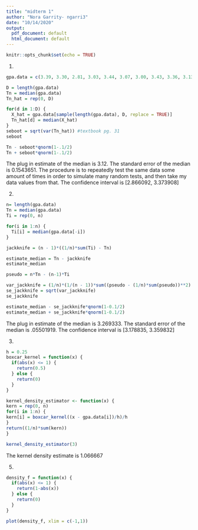 ```yaml
---
title: "midterm 1"
author: "Nora Garrity- ngarri3"
date: "10/14/2020"
output:
  pdf_document: default
  html_document: default
---
```


```r
knitr::opts_chunk$set(echo = TRUE)
```

1.
```r
gpa.data = c(3.39, 3.30, 2.81, 3.03, 3.44, 3.07, 3.00, 3.43, 3.36, 3.13, 3.12, 2.74, 2.76, 2.88, 3.96)

D = length(gpa.data)
Tn = median(gpa.data)
Tn_hat = rep(0, D)

for(d in 1:D) {
  X_hat = gpa.data[sample(length(gpa.data), D, replace = TRUE)]
  Tn_hat[d] = median(X_hat)
}
seboot = sqrt(var(Tn_hat)) #textbook pg. 31
seboot

Tn - seboot*qnorm(1-.1/2)
Tn + seboot*qnorm(1-.1/2)
```
The plug in estimate of the median is 3.12. The standard error of the median is 0.1543651. The procedure is to repeatedly test the same data some amount of times in order to simulate many random tests, and then take my data values from that. The confidence interval is [2.866092, 3.373908]


2.
```r
n= length(gpa.data)
Tn = median(gpa.data)
Ti = rep(0, n)

for(i in 1:n) {
  Ti[i] = median(gpa.data[-i])
}

jackknife = (n - 1)*((1/n)*sum(Ti) - Tn)

estimate_median = Tn - jackknife
estimate_median

pseudo = n*Tn - (n-1)*Ti

var_jackknife = (1/n)*(1/(n - 1))*sum((pseudo - (1/n)*sum(pseudo))**2)
se_jackknife = sqrt(var_jackknife)
se_jackknife

estimate_median - se_jackknife*qnorm(1-0.1/2)
estimate_median + se_jackknife*qnorm(1-0.1/2)

```
The plug in estimate of the median is 3.269333. The standard error of the median is .05501919. The confidence interval is [3.178835, 3.359832]

3.
```r
h = 0.25
boxcar_kernel = function(x) { 
  if(abs(x) <= 1) {
    return(0.5)
  } else {
    return(0)
  }
}

kernel_density_estimator <- function(x) {
kern = rep(0, n)
for(i in 1:n) {
kern[i] = boxcar_kernel((x - gpa.data[i])/h)/h  
}
return((1/n)*sum(kern))
}

kernel_density_estimator(3)
```
The kernel density estimate is 1.066667

5.
```r
density_f = function(x) {
  if(abs(x) <= 1) {
    return(1-abs(x))
  } else {
    return(0)
  }
}

plot(density_f, xlim = c(-1,1))

```



